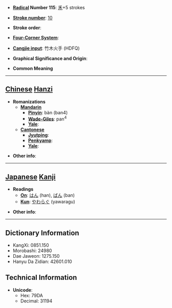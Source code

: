 * '''[[Wiktionary:Chinese radical index| Radical]] Number 115''': [[Wiktionary:Chinese radical index 禾|禾]]+5 strokes

* '''[[Wiktionary:Chinese total strokes index|Stroke number]]''': [[Wiktionary:Chinese total strokes index 10|10]]

* '''Stroke order''': 

* '''[[Wiktionary:Chinese four corner index|Four-Corner System]]''': 

* '''[[Wiktionary:Chinese Cangjie index|Cangjie input]]''': 竹木火手 (HDFQ)

* '''Graphical Significance and Origin''': 

* '''Common Meaning'''

----

== [[Chinese]] [[Hanzi]] ==

* '''Romanizations'''
** '''[[Mandarin]]'''
*** '''[[Pinyin]]''': bàn (ban4)
*** '''[[Wade-Giles]]''': pan<sup>4</sup>
*** '''[[Yale]]''': 
** '''[[Cantonese]]'''
*** '''[[Jyutping]]''':
*** '''[[Penkyamp]]''': 
*** '''[[Yale]]''': 

* '''Other info''': 

----

== [[Japanese]] [[Kanji]] ==

* '''Readings'''
** '''[[On]]''': [[はん]] (han), [[ばん]] (ban)
** '''[[Kun]]''': [[やわらぐ]] (yawaragu)

* '''Other info''':  

----

== Dictionary Information ==

* KangXi: 0851.150
* Morobashi: 24980
* Dae Jaweon: 1275.150
* Hanyu Da Zidian: 42601.010

== Technical Information ==

* '''Unicode''':
** Hex: 79DA
** Decimal: 31194